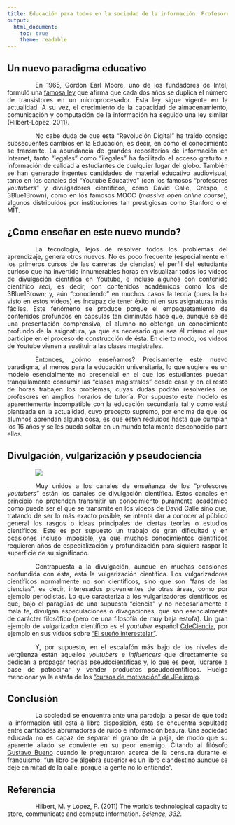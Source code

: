 ```yaml
---
title: Educación para todos en la sociedad de la información. Profesores *youtubers*
output:
  html_document: 
    toc: true
    theme: readable
---
```


<style>
body {
text-align: justify
}
p {
text-indent: 4rem;
}
</style>

## Un nuevo paradigma educativo

En 1965, Gordon Earl Moore, uno de los fundadores de Intel, formuló una [famosa ley](http://es.wikipedia.org/wiki/Ley_de_Moore) que afirma que cada dos años se duplica el número de transistores en un microprocesador. Esta ley sigue vigente en la actualidad. A su vez, el crecimiento de la capacidad de almacenamiento, comunicación y computación de la información ha seguido una ley similar (Hilbert-López, 2011).

No cabe duda de que esta "Revolución Digital" ha traído consigo subsecuentes cambios en la Educación, es decir, en cómo el conocimiento se transmite. La abundancia de grandes repositorios de información en Internet, tanto "legales" como "ilegales" ha facilitado el acceso gratuito a información de calidad a estudiantes de cualquier lugar del globo. También se han generado ingentes cantidades de material educativo audiovisual, tanto en los canales del "Youtube Educativo" (con los famosos "profesores *youtubers*" y divulgadores científicos, como David Calle, Crespo, o 3Blue1Brown), como en los famosos MOOC (*massive open online course*), algunos distribuidos por instituciones tan prestigiosas como Stanford o el MIT.

## ¿Como enseñar en este nuevo mundo?

La tecnología, lejos de resolver todos los problemas del aprendizaje, genera otros nuevos. No es poco frecuente (especialmente en los primeros cursos de las carreras de ciencias) el perfil del estudiante curioso que ha invertido innumerables horas en visualizar todos los vídeos de divulgación científica en Youtube, e incluso algunos con contenido científico *real*, es decir, con contenidos académicos como los de 3Blue1Brown; y, aún "conociendo" en muchos casos la teoría (pues la ha visto en estos vídeos) es incapaz de tener éxito ni en sus asignaturas más fáciles. Este fenómeno se produce porque el empaquetamiento de contenidos profundos en cápsulas tan diminutas hace que, aunque se de una presentación comprensiva, el alumno no obtenga un conocimiento profundo de la asignatura, ya que es necesario que sea él mismo el que participe en el proceso de construcción de ésta. En cierto modo, los vídeos de Youtube vienen a sustituir a las clases magistrales.

Entonces, ¿cómo enseñamos? Precisamente este nuevo paradigma, al menos para la educación universitaria, lo que sugiere es un modelo esencialmente no presencial en el que los estudiantes puedan tranquilamente consumir las "clases magistrales" desde casa y en el resto de horas trabajen los problemas, cuyas dudas podrán resolverles los profesores en amplios horarios de tutoría. Por supuesto este modelo es aparentemente incompatible con la educación secundaria tal y como está planteada en la actualidad, cuyo precepto supremo, por encima de que los alumnos aprendan alguna cosa, es que estén recluidos hasta que cumplan los 16 años y se les pueda soltar en un mundo totalmente desconocido para ellos.

## Divulgación, vulgarización y pseudociencia

![](fanofmath.gif)

Muy unidos a los canales de enseñanza de los "profesores *youtubers*" están los canales de divulgación científica. Estos canales en principio no pretenden transmitir un conocimiento puramente académico como pueda ser el que se transmite en los vídeos de David Calle sino que, tratando de ser lo más exacto posible, se intenta dar a conocer al público general los rasgos o ideas principales de ciertas teorías o estudios científicos. Este es por supuesto un trabajo de gran dificultad y en ocasiones incluso imposible, ya que muchos conocimientos científicos requieren años de especialización y profundización para siquiera raspar la superficie de su significado. 

Contrapuesta a la divulgación, aunque en muchas ocasiones confundida con ésta, está la vulgarización científica. Los vulgarizadores científicos normalmente no son científicos, sino que son "fans de las ciencias", es decir, interesados provenientes de otras áreas, como por ejemplo periodistas. Lo que caracteriza a los vulgarizadores científicos es que, bajo el paragüas de una supuesta "ciencia" y no necesariamente a mala fe, divulgan especulaciones o divagaciones, que son esencialmente de carácter filosófico (pero de una filosofía de muy baja estofa). Un gran ejemplo de vulgarizador científico es el *youtuber* español [CdeCiencia](http://www.youtube.com/channel/UC52hytXteCKmuOzMViTK8_w), por ejemplo en sus vídeos sobre ["El sueño interestelar"](https://www.youtube.com/watch?v=DBwfSDVXTI4).

Y, por supuesto, en el escalafón más bajo de los niveles de vergüenza están aquellos *youtubers* e *influencers* que directamente se dedican a propagar teorías pseudocientíficas y, lo que es peor, lucrarse a base de patrocinar y vender productos pseudocientíficos. Huelga mencionar ya la estafa de los ["cursos de motivación" de JPelirrojo](https://www.publico.es/tremending/2019/09/21/las-redes-tachan-al-youtuber-jpelirrojo-de-timador-tras-ofrecer-cursos-de-motivacion-por-mas-de-3-000-euros/).

## Conclusión
La sociedad se encuentra ante una paradoja: a pesar de que toda la información útil está a libre disposición, ésta se encuentra sepultada entre cantidades abrumadoras de ruido e información basura. Una sociedad educada no es capaz de separar el grano de la paja, de modo que su aparente aliado se convierte en su peor enemigo. Citando al filósofo [Gustavo Bueno](https://www.youtube.com/watch?v=r6bMijQWAuQ) cuando le preguntaron acerca de la censura durante el franquismo: "un libro de álgebra superior es un libro clandestino aunque se deje en mitad de la calle, porque la gente no lo entiende".

## Referencia
Hilbert, M. y López, P. (2011) The world's technological capacity to store, communicate and compute information. *Science, 332*.
